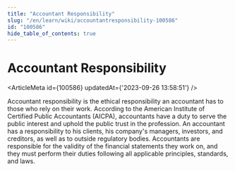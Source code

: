 ```yaml
---
title: "Accountant Responsibility"
slug: "/en/learn/wiki/accountantresponsibility-100586"
id: "100586"
hide_table_of_contents: true
---
```



# Accountant Responsibility

<ArticleMeta id={100586} updatedAt={'2023-09-26 13:58:51'} />
<div className='border-solid border-b border-t-0 my-4 border-[var(--ifm-color-gray-300)]' />

Accountant responsibility is the ethical responsibility an accountant has to those who rely on their work. According to the American Institute of Certified Public Accountants (AICPA), accountants have a duty to serve the public interest and uphold the public trust in the profession. An accountant has a responsibility to his clients, his company's managers, investors, and creditors, as well as to outside regulatory bodies. Accountants are responsible for the validity of the financial statements they work on, and they must perform their duties following all applicable principles, standards, and laws.
